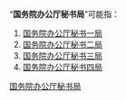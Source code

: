 “'''国务院办公厅秘书局'''”可能指：
# [[国务院办公厅秘书一局|国务院办公厅秘书一局]]
# [[国务院办公厅秘书二局|国务院办公厅秘书二局]]
# [[国务院办公厅秘书三局|国务院办公厅秘书三局]]
# [[国务院办公厅秘书四局|国务院办公厅秘书四局]]

{{消歧义|cat=组织机构消歧义}}

[[Category:国务院办公厅秘书局|]]